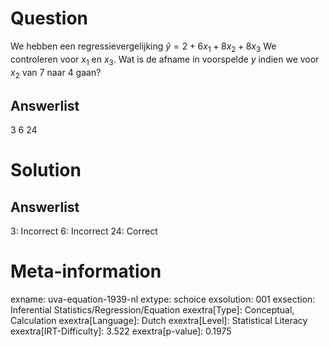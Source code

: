 Question
========

We hebben een regressievergelijking $\hat{y} = 2 + 6x_{1} +
8x_{2} + 8x_{3}$ We controleren voor *x*~1~ en *x*~3~. Wat is de
afname in voorspelde *y* indien we voor *x*~2~ van 7 naar 4 gaan?

Answerlist
----------

3
6
24

Solution
========

Answerlist
----------

3: Incorrect
6: Incorrect
24: Correct

Meta-information
================
exname: uva-equation-1939-nl
extype: schoice
exsolution: 001
exsection: Inferential Statistics/Regression/Equation
exextra[Type]: Conceptual, Calculation
exextra[Language]: Dutch
exextra[Level]: Statistical Literacy
exextra[IRT-Difficulty]: 3.522
exextra[p-value]: 0.1975
